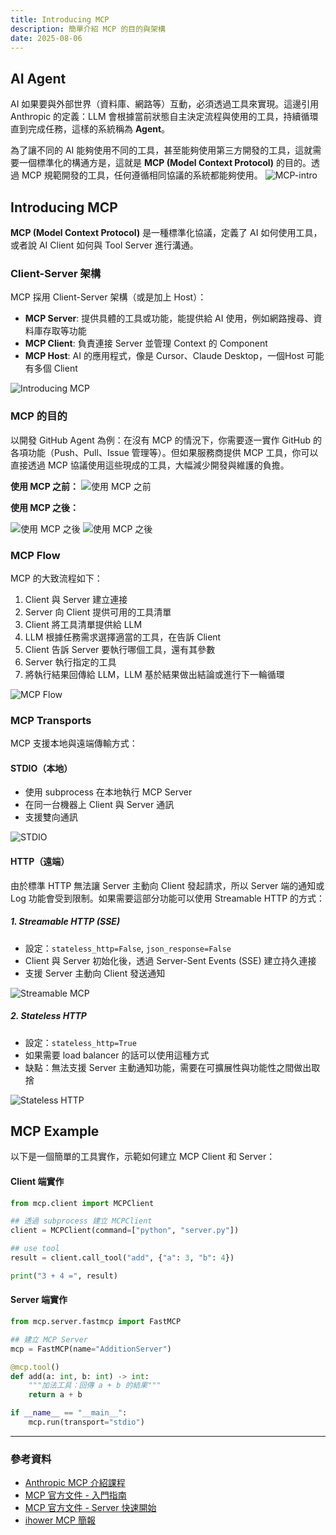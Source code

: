 ```yaml
---
title: Introducing MCP
description: 簡單介紹 MCP 的目的與架構
date: 2025-08-06
---
```



## AI Agent

AI 如果要與外部世界（資料庫、網路等）互動，必須透過工具來實現。這邊引用 Anthropic 的定義：LLM 會根據當前狀態自主決定流程與使用的工具，持續循環直到完成任務，這樣的系統稱為 **Agent**。

為了讓不同的 AI 能夠使用不同的工具，甚至能夠使用第三方開發的工具，這就需要一個標準化的構通方是，這就是 **MCP (Model Context Protocol)** 的目的。透過 MCP 規範開發的工具，任何遵循相同協議的系統都能夠使用。
<ImageZoom client:visible>
  <img src="/2025/introducing-mcp/mcp-architecture.webp" alt="MCP-intro" />
</ImageZoom>

## Introducing MCP

**MCP (Model Context Protocol)** 是一種標準化協議，定義了 AI 如何使用工具，或者說 AI Client 如何與 Tool Server 進行溝通。

### Client-Server 架構

MCP 採用 Client-Server 架構（或是加上 Host）：

- **MCP Server**: 提供具體的工具或功能，能提供給 AI 使用，例如網路搜尋、資料庫存取等功能
- **MCP Client**: 負責連接 Server 並管理 Context 的 Component
- **MCP Host**: AI 的應用程式，像是 Cursor、Claude Desktop，一個Host 可能有多個 Client
<ImageZoom client:visible>
  <img src="/2025/introducing-mcp/mcp-client-server-architecture.webp" alt="Introducing MCP" />
</ImageZoom>

### MCP 的目的

以開發 GitHub Agent 為例：在沒有 MCP 的情況下，你需要逐一實作 GitHub 的各項功能（Push、Pull、Issue 管理等）。但如果服務商提供 MCP 工具，你可以直接透過 MCP 協議使用這些現成的工具，大幅減少開發與維護的負擔。

**使用 MCP 之前：**
<ImageZoom client:visible>
  <img src="/2025/introducing-mcp/before-mcp-development.webp" alt="使用 MCP 之前" class="w-1/2 rounded-lg mx-auto" />
</ImageZoom>

**使用 MCP 之後：**

<div class="flex gap-4">
  <ImageZoom client:visible>
    <img src="/2025/introducing-mcp/after-mcp-development-1.webp" alt="使用 MCP 之後" class="rounded-lg" />
  </ImageZoom>
  <ImageZoom client:visible>
    <img src="/2025/introducing-mcp/after-mcp-development-2.webp" alt="使用 MCP 之後" class="rounded-lg" />
  </ImageZoom>
</div>

### MCP Flow

MCP 的大致流程如下：

1. Client 與 Server 建立連接
2. Server 向 Client 提供可用的工具清單
3. Client 將工具清單提供給 LLM
4. LLM 根據任務需求選擇適當的工具，在告訴 Client
5. Client 告訴 Server 要執行哪個工具，還有其參數
6. Server 執行指定的工具
7. 將執行結果回傳給 LLM，LLM 基於結果做出結論或進行下一輪循環

<ImageZoom client:visible>
  <img src="/2025/introducing-mcp/mcp-flow.webp" alt="MCP Flow" />
</ImageZoom>

### MCP Transports

MCP 支援本地與遠端傳輸方式：

#### STDIO（本地）

- 使用 subprocess 在本地執行 MCP Server
- 在同一台機器上 Client 與 Server 通訊
- 支援雙向通訊

<ImageZoom client:visible>
  <img src="/2025/introducing-mcp/mcp-stdio-transport.webp" alt="STDIO" />
</ImageZoom>

#### HTTP（遠端）

由於標準 HTTP 無法讓 Server 主動向 Client 發起請求，所以 Server 端的通知或 Log 功能會受到限制。如果需要這部分功能可以使用 Streamable HTTP 的方式：

##### 1. Streamable HTTP (SSE)

- 設定：`stateless_http=False`, `json_response=False`
- Client 與 Server 初始化後，透過 Server-Sent Events (SSE) 建立持久連接
- 支援 Server 主動向 Client 發送通知

<ImageZoom client:visible>
  <img src="/2025/introducing-mcp/mcp-streamable-http.webp" alt="Streamable MCP" />
</ImageZoom>

##### 2. Stateless HTTP

- 設定：`stateless_http=True`
- 如果需要 load balancer 的話可以使用這種方式
- 缺點：無法支援 Server 主動通知功能，需要在可擴展性與功能性之間做出取捨

<ImageZoom client:visible>
  <img src="/2025/introducing-mcp/mcp-stateless-http.webp" alt="Stateless HTTP" />
</ImageZoom>

## MCP Example

以下是一個簡單的工具實作，示範如何建立 MCP Client 和 Server：

#### Client 端實作

```python
from mcp.client import MCPClient

## 透過 subprocess 建立 MCPClient
client = MCPClient(command=["python", "server.py"])

## use tool
result = client.call_tool("add", {"a": 3, "b": 4})

print("3 + 4 =", result)
```

#### Server 端實作

```python
from mcp.server.fastmcp import FastMCP

## 建立 MCP Server
mcp = FastMCP(name="AdditionServer")

@mcp.tool()
def add(a: int, b: int) -> int:
    """加法工具：回傳 a + b 的結果"""
    return a + b

if __name__ == "__main__":
    mcp.run(transport="stdio")
```

---

### 參考資料

- [Anthropic MCP 介紹課程](https://anthropic.skilljar.com/introduction-to-model-context-protocol/)
- [MCP 官方文件 - 入門指南](https://modelcontextprotocol.io/docs/getting-started/intro)
- [MCP 官方文件 - Server 快速開始](https://modelcontextprotocol.io/quickstart/server)
- [ihower MCP 簡報](https://ihower.tw/presentation/ihower-MCP-2025-05-23.pdf)
